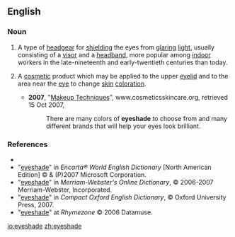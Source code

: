 ==English==

===Noun===
{{en-noun}}

# {{countable}} A type of [[headgear]] for [[shield]]ing the eyes from [[glaring]] [[light]], usually consisting of a [[visor]] and a [[headband]], more popular among [[indoor]] workers in the late-nineteenth and early-twentieth centuries than today.
# {{context|not countable}} A [[cosmetic]] product which may be applied to the upper [[eyelid]] and to the area near the [[eye]] to change [[skin]] [[coloration]].
#*'''2007''', "[http://cosmeticsskincare.org/makeup-advice/ Makeup Techniques]", www.cosmeticsskincare.org, retrieved 15 Oct 2007,
#*:There are many colors of '''eyeshade''' to choose from and many different brands that will help your eyes look brilliant.

===References===
*{{R:Dictionary.com}}
*"[http://encarta.msn.com/dictionary_/eyeshade.html eyeshade]" in ''Encarta® World English Dictionary'' [North American Edition] © & (P)2007 Microsoft Corporation.
*"[http://www.m-w.com/cgi-bin/dictionary?book=Dictionary&va=eyeshade eyeshade]" in ''Merriam-Webster's Online Dictionary'', © 2006-2007 Merriam-Webster, Incorporated.
*"[http://www.askoxford.com/concise_oed/eyeshade?view=uk eyeshade]" in ''Compact Oxford English Dictionary'', © Oxford University Press, 2007.
*"[http://www.rhymezone.com/r/rhyme.cgi?Word=eyeshade eyeshade]" at ''Rhymezone'' © 2006 Datamuse.

[[io:eyeshade]]
[[zh:eyeshade]]